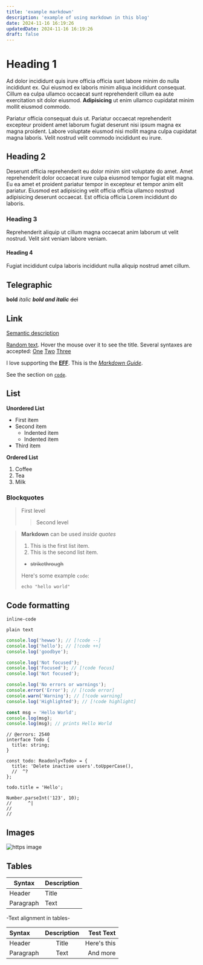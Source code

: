 ```yaml
---
title: 'example markdown'
description: 'example of using markdown in this blog'
date: 2024-11-16 16:19:26
updatedDate: 2024-11-16 16:19:26
draft: false
---
```


# Heading 1

Ad dolor incididunt quis irure officia officia sunt labore minim do nulla incididunt ex. Qui eiusmod ex laboris minim aliqua incididunt consequat. Cillum ea culpa ullamco occaecat sunt reprehenderit cillum ea aute exercitation sit dolor eiusmod. **Adipisicing** ut enim ullamco cupidatat minim mollit eiusmod commodo.

Pariatur officia consequat duis ut. Pariatur occaecat reprehenderit excepteur proident amet laborum fugiat deserunt nisi ipsum magna ex magna proident. Labore voluptate eiusmod nisi mollit magna culpa cupidatat magna laboris. Velit nostrud velit commodo incididunt eu irure.

## Heading 2

Deserunt officia reprehenderit eu dolor minim sint voluptate do amet. Amet reprehenderit dolor occaecat irure culpa eiusmod tempor fugiat elit magna. Eu ea amet et proident pariatur tempor in excepteur et tempor anim elit pariatur. Eiusmod est adipisicing velit officia officia ullamco nostrud adipisicing deserunt occaecat. Est officia officia Lorem incididunt do laboris.

### Heading 3

Reprehenderit aliquip ut cillum magna occaecat anim laborum ut velit nostrud.
Velit sint veniam labore veniam.

#### Heading 4

Fugiat incididunt culpa laboris incididunt nulla aliquip nostrud amet cillum.

## Telegraphic

**bold**
_italic_
**_bold and italic_**
~~del~~

## Link

[Semantic description](https://roneo.org/markdown)

[reference text]: https://jamstack.club
[this link]: https://roneo.org/markdown

[Random text][random-identifier].
Hover the mouse over it to see the title.
Several syntaxes are accepted:
[One](https://eff.org 'First site')
[Two](https://example.com 'Second site')
[Three](https://example.com 'Third site')

[random-identifier]: https://roneo.org/markdown 'This example has a title'

I love supporting the **[EFF](https://eff.org)**.
This is the _[Markdown Guide](https://www.markdownguide.org)_.

See the section on [`code`](#code).

## List

**Unordered List**

- First item
- Second item
  - Indented item
  - Indented item
- Third item

**Ordered List**

1. Coffee
2. Tea
3. Milk

### Blockquotes

> First level
>
> > Second level

> **Markdown** can be used _inside quotes_
>
> 1. This is the first list item.
> 2. This is the second list item.
>
> - ~~strikethrough~~
>
> Here's some example `code`:
>
> ```shell
> echo "hello world"
> ```

## Code formatting

`inline-code`

```
plain text
```

```ts title="diff"
console.log('hewwo'); // [!code --]
console.log('hello'); // [!code ++]
console.log('goodbye');
```

```ts title="focused"
console.log('Not focused');
console.log('Focused'); // [!code focus]
console.log('Not focused');
```

```ts title="highlight"
console.log('No errors or warnings');
console.error('Error'); // [!code error]
console.warn('Warning'); // [!code warning]
console.log('Highlighted'); // [!code highlight]
```

```js /Hello/ title="word highlight"
const msg = 'Hello World';
console.log(msg);
console.log(msg); // prints Hello World
```

```tsx twoslash title="twoslash" caption="this code block has custom caption."
// @errors: 2540
interface Todo {
  title: string;
}

const todo: Readonly<Todo> = {
  title: 'Delete inactive users'.toUpperCase(),
  //  ^?
};

todo.title = 'Hello';

Number.parseInt('123', 10);
//      ^|
//
//
```

## Images

![https image](https://placehold.co/600x400 'image with title title')

## Tables

| Syntax    | Description |
| --------- | ----------- |
| Header    | Title       |
| Paragraph | Text        |

-Text alignment in tables-

| Syntax    | Description |   Test Text |
| :-------- | :---------: | ----------: |
| Header    |    Title    | Here's this |
| Paragraph |    Text     |    And more |
